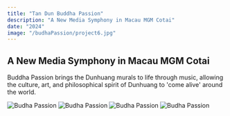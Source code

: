 ```yaml
---
title: "Tan Dun Buddha Passion"
description: "A New Media Symphony in Macau MGM Cotai"
date: "2024"
image: "/budhaPassion/project6.jpg"
---
```


## A New Media Symphony in Macau MGM Cotai

Buddha Passion brings the Dunhuang murals to life through music, allowing the culture, art, and philosophical spirit of Dunhuang to 'come alive' around the world.

![Budha Passion](/budhaPassion/project6_1.jpg)
![Budha Passion](/budhaPassion/project6_2.jpg)
![Budha Passion](/budhaPassion/project6_3.jpg)
![Budha Passion](/budhaPassion/project6_4.jpg)